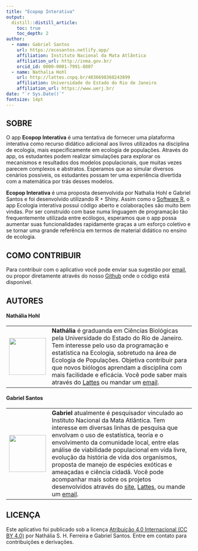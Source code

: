 ---
title: "Ecopop Interativa"
output:
  distill::distill_article:
    toc: true
    toc_depth: 2
author:
  - name: Gabriel Santos 
    url: https://ecosantos.netlify.app/
    affiliation: Instituto Nacional da Mata Atlântica
    affiliation_url: http://inma.gov.br/
    orcid_id: 0000-0001-7991-8807
  - name: Nathalia Hohl 
    url: http://lattes.cnpq.br/4836698360243899
    affiliation: Universidade do Estado do Rio de Janeiro
    affiliation_url: https://www.uerj.br/
date: "`r Sys.Date()`"
fontsize: 14pt
---

## SOBRE

O app **Ecopop Interativa** é uma tentativa de fornecer uma plataforma interativa como recurso didático adicional aos livros utilizados na disciplina de ecologia, mais especificamente em ecologia de populações. Através do app, os estudantes podem realizar simulações para explorar os mecanismos e resultados dos modelos populacionais, que muitas vezes parecem complexos e abstratos. Esperamos que ao simular diversos cenários possíveis, os estudantes possam ter uma experiência divertida com a matemática por trás desses modelos.

**Ecopop Interativa** é uma proposta desenvolvida por Nathalia Hohl e Gabriel Santos e foi desenvolvido utilizando R + Shiny. Assim como o [Software R](https://cran.r-project.org/), o app Ecologia interativa possui código aberto e colaborações são muito bem vindas. Por ser construído com base numa linguagem de programação tão frequentemente utilizada entre ecólogos, esperamos que o app possa aumentar suas funcionalidades rapidamente graças a um esforço coletivo e se tornar uma grande referência em termos de material didático no ensino de ecologia.

## COMO CONTRIBUIR

Para contribuir com o aplicativo você pode enviar sua sugestão por [email](mailto:ecopopr@gmail.com), ou propor diretamente através do nosso [Github](https://github.com/ecopopr/ecopopr-app) onde o código está disponível.

## AUTORES

#### Nathália Hohl

|                                  |                                                                                                                                                                                                                                                                                                                                                                                                                                                                                                                                                                                                                            |
|----------------------------------|----------------------------------------------------------------------------------------------------------------------------------------------------------------------------------------------------------------------------------------------------------------------------------------------------------------------------------------------------------------------------------------------------------------------------------------------------------------------------------------------------------------------------------------------------------------------------------------------------------------------------|
| ![](Nathalia.jpg){width="100px"} | **Nathália** é graduanda em Ciências Biológicas pela Universidade do Estado do Rio de Janeiro. Tem interesse pelo uso da programação e estatística na Ecologia, sobretudo na área de Ecologia de Populações. Objetiva contribuir para que novos biólogos aprendam a disciplina com mais facilidade e eficácia. Você pode saber mais através do [Lattes](http://lattes.cnpq.br/4836698360243899) ou mandar um  [email](mailto:nathalia.hohl@gmail.com). |

#### Gabriel Santos

|                                  |                                                                                                                                                                                                                                                                                                                                                                                                                                                                                                                                                                                                                            |
|----------------------------------|----------------------------------------------------------------------------------------------------------------------------------------------------------------------------------------------------------------------------------------------------------------------------------------------------------------------------------------------------------------------------------------------------------------------------------------------------------------------------------------------------------------------------------------------------------------------------------------------------------------------------|
| ![](Gabriel.jpeg){width="100px"} | **Gabriel** atualmente é pesquisador vinculado ao Instituto Nacional da Mata Atlântica. Tem interesse em diversas linhas de pesquisa que envolvam o uso de estatística, teoria e o envolvimento da comunidade local, entre elas análise de viabilidade populacional em vida livre, evolução da história de vida dos organismos, proposta de manejo de espécies exóticas e ameaçadas e ciência cidadã. Você pode acompanhar mais sobre os projetos desenvolvidos através do [site](https://ecosantos.netlify.app/), [Lattes](http://lattes.cnpq.br/1714610835853424), ou mande um [email](mailto:ssantos.gabriel@gmail.com). |


## LICENÇA

Este aplicativo foi publicado sob a licença [Atribuição 4.0 Internacional (CC BY 4.0)](https://creativecommons.org/licenses/by/4.0/deed.pt_BR) por Nathália S. H. Ferreira e Gabriel Santos. Entre em contato para contribuições e derivações.
